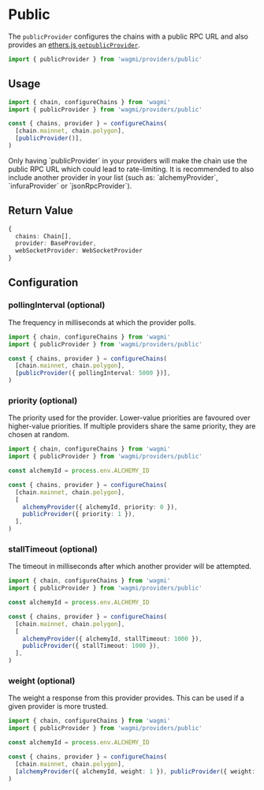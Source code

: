 
# Public

The `publicProvider` configures the chains with a public RPC URL and also provides an [ethers.js `getpublicProvider`](https://docs.ethers.io/v5/api/providers/#providers-getpublicProvider).

```ts
import { publicProvider } from 'wagmi/providers/public'
```

## Usage

```ts
import { chain, configureChains } from 'wagmi'
import { publicProvider } from 'wagmi/providers/public'

const { chains, provider } = configureChains(
  [chain.mainnet, chain.polygon],
  [publicProvider()],
)
```

<Callout emoji="⚠️">
  Only having `publicProvider` in your providers will make the chain use the
  public RPC URL which could lead to rate-limiting. It is recommended to also
  include another provider in your list (such as: `alchemyProvider`,
  `infuraProvider` or `jsonRpcProvider`).
</Callout>

## Return Value

```ts
{
  chains: Chain[],
  provider: BaseProvider,
  webSocketProvider: WebSocketProvider
}
```

## Configuration

### pollingInterval (optional)

The frequency in milliseconds at which the provider polls.

```ts {6}
import { chain, configureChains } from 'wagmi'
import { publicProvider } from 'wagmi/providers/public'

const { chains, provider } = configureChains(
  [chain.mainnet, chain.polygon],
  [publicProvider({ pollingInterval: 5000 })],
)
```

### priority (optional)

The priority used for the provider. Lower-value priorities are favoured over higher-value priorities. If multiple providers share the same priority, they are chosen at random.

```ts {9-10}
import { chain, configureChains } from 'wagmi'
import { publicProvider } from 'wagmi/providers/public'

const alchemyId = process.env.ALCHEMY_ID

const { chains, provider } = configureChains(
  [chain.mainnet, chain.polygon],
  [
    alchemyProvider({ alchemyId, priority: 0 }),
    publicProvider({ priority: 1 }),
  ],
)
```

### stallTimeout (optional)

The timeout in milliseconds after which another provider will be attempted.

```ts {9-10}
import { chain, configureChains } from 'wagmi'
import { publicProvider } from 'wagmi/providers/public'

const alchemyId = process.env.ALCHEMY_ID

const { chains, provider } = configureChains(
  [chain.mainnet, chain.polygon],
  [
    alchemyProvider({ alchemyId, stallTimeout: 1000 }),
    publicProvider({ stallTimeout: 1000 }),
  ],
)
```

### weight (optional)

The weight a response from this provider provides. This can be used if a given provider is more trusted.

```ts {8}
import { chain, configureChains } from 'wagmi'
import { publicProvider } from 'wagmi/providers/public'

const alchemyId = process.env.ALCHEMY_ID

const { chains, provider } = configureChains(
  [chain.mainnet, chain.polygon],
  [alchemyProvider({ alchemyId, weight: 1 }), publicProvider({ weight: 2 })],
)
```
